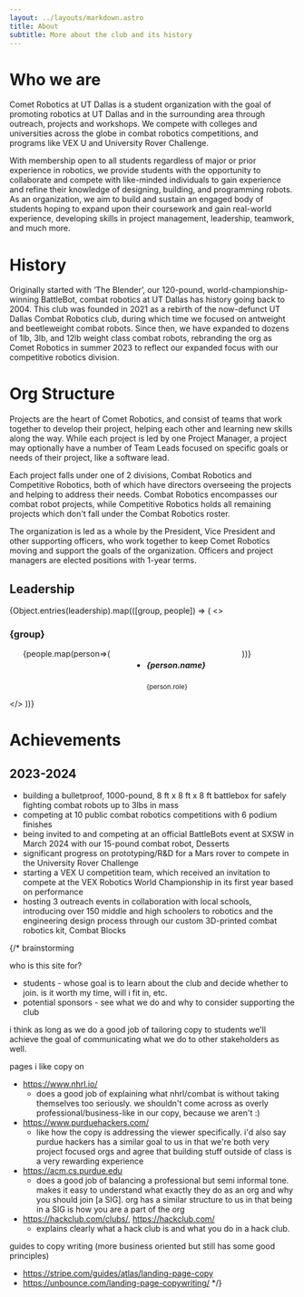 ```yaml
---
layout: ../layouts/markdown.astro
title: About
subtitle: More about the club and its history
---
```


# Who we are

Comet Robotics at UT Dallas is a student organization with the goal of promoting robotics at UT Dallas and in the surrounding area through outreach, projects and workshops. We compete with colleges and universities across the globe in combat robotics competitions, and programs like VEX U and University Rover Challenge.

With membership open to all students regardless of major or prior experience in robotics, we provide students with the opportunity to collaborate and compete with like-minded individuals to gain experience and refine their knowledge of designing, building, and programming robots. As an organization, we aim to build and sustain an engaged body of students hoping to expand upon their coursework and gain real-world experience, developing skills in project management, leadership, teamwork, and much more.

# History

Originally started with ‘The Blender’, our 120-pound, world-championship-winning BattleBot, combat robotics at UT Dallas has history going back to 2004. This club was founded in 2021 as a rebirth of the now-defunct UT Dallas Combat Robotics club, during which time we focused on antweight and beetleweight combat robots. Since then, we have expanded to dozens of 1lb, 3lb, and 12lb weight class combat robots, rebranding the org as Comet Robotics in summer 2023 to reflect our expanded focus with our competitive robotics division.

# Org Structure

Projects are the heart of Comet Robotics, and consist of teams that work together to develop their project, helping each other and learning new skills along the way. While each project is led by one Project Manager, a project may optionally have a number of Team Leads focused on specific goals or needs of their project, like a software lead.

Each project falls under one of 2 divisions, Combat Robotics and Competitive Robotics, both of which have directors overseeing the projects and helping to address their needs. Combat Robotics encompasses our combat robot projects, while Competitive Robotics holds all remaining projects which don't fall under the Combat Robotics roster.

The organization is led as a whole by the President, Vice President and other supporting officers, who work together to keep Comet Robotics moving and support the goals of the organization. Officers and project managers are elected positions with 1-year terms.

## Leadership

{Object.entries(leadership).map(([group, people]) => (
  <>
    <h3>{group}</h3>
    <ul style="display: flex; gap: 1rem 4rem; flex-wrap: wrap; max-width: 60rem;">
      {people.map(person=>(
        <li>
          <h5>{person.name}</h5>
          <small>{person.role}</small>
        </li>
      ))}
    </ul>
  </>
))}

# Achievements

## 2023-2024

- building a bulletproof, 1000-pound, 8 ft x 8 ft x 8 ft battlebox for safely fighting combat robots up to 3lbs in mass
- competing at 10 public combat robotics competitions with 6 podium finishes
- being invited to and competing at an official BattleBots event at SXSW in March 2024 with our 15-pound combat robot, Desserts
- significant progress on prototyping/R&D for a Mars rover to compete in the University Rover Challenge
- starting a VEX U competition team, which received an invitation to compete at the VEX Robotics World Championship in its first year based on performance
- hosting 3 outreach events in collaboration with local schools, introducing over 150 middle and high schoolers to robotics and the engineering design process through our custom 3D-printed combat robotics kit, Combat Blocks

{/*
brainstorming 

who is this site for?
- students - whose goal is to learn about the club and decide whether to join. is it worth my time, will i fit in, etc.
- potential sponsors - see what we do and why to consider supporting the club

i think as long as we do a good job of tailoring copy to students we'll achieve the goal of communicating what we do to other stakeholders as well.

pages i like copy on
- https://www.nhrl.io/ 
  - does a good job of explaining what nhrl/combat is without taking themselves too seriously. we shouldn't come across as overly professional/business-like in our copy, because we aren't :)
- https://www.purduehackers.com/
  - like how the copy is addressing the viewer specifically. i'd also say purdue hackers has a similar goal to us in that we're both very project focused orgs and agree that building stuff outside of class is a very rewarding experience
- https://acm.cs.purdue.edu
  - does a good job of balancing a professional but semi informal tone. makes it easy to understand what exactly they do as an org and why you should join \[a SIG\]. org has a similar structure to us in that being in a SIG is how you are a part of the org
- https://hackclub.com/clubs/, https://hackclub.com/
  - explains clearly what a hack club is and what you do in a hack club.

guides to copy writing (more business oriented but still has some good principles)
- https://stripe.com/guides/atlas/landing-page-copy
- https://unbounce.com/landing-page-copywriting/
*/}

